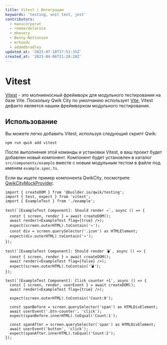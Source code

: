 ```yaml
---
title: Vitest | Интеграции
keywords: 'testing, unit test, jest'
contributors:
  - manucorporat
  - reemardelarosa
  - mhevery
  - Benny-Nottonson
  - mrhoodz
  - adamdbradley
updated_at: '2023-07-18T17:51:35Z'
created_at: '2023-04-06T21:28:28Z'
---
```


# Vitest

[Vitest](https://vitest.dev/) - это молниеносный фреймворк для модульного тестирования на базе Vite. Поскольку Qwik City по умолчанию использует [Vite](https://vitejs.dev/), Vitest дефакто является нашим фреймворком модульного тестирования.

## Использование

Вы можете легко добавить Vitest, используя следующий скрипт Qwik:

```shell
npm run qwik add vitest
```

После выполнения этой команды и установки Vitest, в ваш проект будет добавлен новый компонент. Компонент будет установлен в каталог `src/components/example` вместе с новым модульным тестом в файле под именем `example.spec.ts`.

Если вы ищете пример компонента QwikCity, посмотрите [QwikCityMockProvider](../../(qwikcity)/api/index.mdx#QwikCityMockProvider).

```tsx title="example.spec.ts"
import { createDOM } from '@builder.io/qwik/testing';
import { test, expect } from 'vitest';
import { ExampleTest } from './example';

test(`[ExampleTest Component]: Should render ⭐`, async () => {
  const { screen, render } = await createDOM();
  await render(<ExampleTest flag={true} />);
  expect(screen.outerHTML).toContain('⭐');
  const div = screen.querySelector('.icon') as HTMLElement;
  expect(div.outerHTML).toContain('⭐');
});

test(`[ExampleTest Component]: Should render 💣`, async () => {
  const { screen, render } = await createDOM();
  await render(<ExampleTest flag={false} />);
  expect(screen.outerHTML).toContain('💣');
});

test(`[ExampleTest Component]: Click counter +1`, async () => {
  const { screen, render, userEvent } = await createDOM();
  await render(<ExampleTest flag={true} />);

  expect(screen.outerHTML).toContain('Count:0');

  const spanBefore = screen.querySelector('span') as HTMLDivElement;
  await userEvent('.btn-counter', 'click');
  expect(spanBefore.innerHTML).toEqual('Count:1');

  const spanAfter = screen.querySelector('span') as HTMLDivElement;
  await userEvent('button', 'click');
  expect(spanAfter.innerHTML).toEqual('Count:2');
});
```

